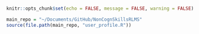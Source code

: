 #  {.unnumbered}

```r
knitr::opts_chunk$set(echo = FALSE, message = FALSE, warning = FALSE)

main_repo = "~/Documents/GitHub/NonCognSkillsRLMS"
source(file.path(main_repo, "user_profile.R"))


```

